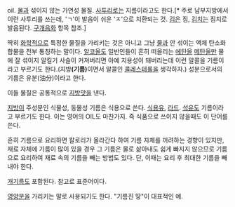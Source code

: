 oil. [[물]]과 섞이지 않는 가연성 물질. [[사투리]]로는 지름이라고도 한다.[* 주로 남부지방에서 이런 사투리를 쓰는데, 'ㄱ'이 발음이 쉬운 'ㅈ'으로 치환되는 것. [[김]]은 짐, [[김치]]는 짐치로 발음된다. [[구개음화]] 항목 참조.]

딱히 [[화학]]적으로 특정한 물질을 가리키는 것은 아니고 그냥 [[물]]과 안 섞이는 액체 탄소화합물을 전부 통칭하는 말이다. [[알코올]]도 일반인들이 흔히 떠올리는 [[에탄올]] [[메탄올]]만 물에 잘 섞이지 알킬기 사슬이 커져버리면 아예 지용성이 돼버리는데 이런 알콜을 기름이라고 부르기도 한다.(지방'''(기름)'''이면서 알콜인 [[콜레스테롤]]을 생각하자.) 성분으로서의 기름은 유분(油分)이라고 한다.

이들 물질은 공통적으로 [[지방맛]]을 낸다.

[[지방]]이 주성분인 식물성, 동물성 기름은 식용으로 쓴다. [[식용유]], [[라드]].
[[석유]]도 기름이라고 부르기도 한다. 이는 영어의 OIL도 마찬가지. 즉 식품으로 쓰이지 않을때도 이 단어를 쓴다.

흔히 기름으로 요리하면 칼로리가 올라간다 하여 기름 자체를 꺼려하는 경향이 있지만, 재료 자체에 기름이 많이 있을 경우 그 기름은 물로 삶아내도 쉽게 빠지지 않으므로 기름으로 요리하여 재료 속의 기름을 빼는 방법도 있다. 단, 이때는 요리 후 최대한 기름을 빼내야 한다.

[[개기름]]도 포함된다. 참고로 표준어이다.

[[영양분]]을 가리키는 말로 사용되기도 한다. "기름진 땅"이 대표적인 예.
